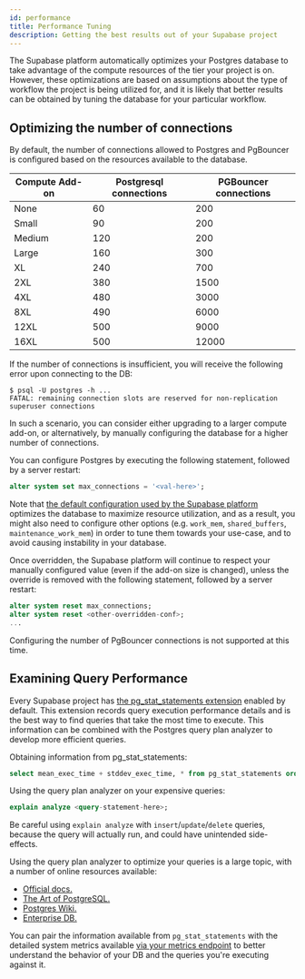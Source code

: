 ```yaml
---
id: performance
title: Performance Tuning
description: Getting the best results out of your Supabase project
---
```


The Supabase platform automatically optimizes your Postgres database to take advantage of the compute resources of the tier your project is on. However, these optimizations are based on assumptions about the type of workflow the project is being utilized for, and it is likely that better results can be obtained by tuning the database for your particular workflow.

## Optimizing the number of connections 

By default, the number of connections allowed to Postgres and PgBouncer is configured based on the resources available to the database.

| Compute Add-on | Postgresql connections | PGBouncer connections |
|----------------|------------------------|-----------------------|
| None           | 60                     | 200                   |
| Small          | 90                     | 200                   |
| Medium         | 120                    | 200                   |
| Large          | 160                    | 300                   |
| XL             | 240                    | 700                   |
| 2XL            | 380                    | 1500                  |
| 4XL            | 480                    | 3000                  |
| 8XL            | 490                    | 6000                  |
| 12XL           | 500                    | 9000                  |
| 16XL           | 500                    | 12000                 |

If the number of connections is insufficient, you will receive the following error upon connecting to the DB:

```shell
$ psql -U postgres -h ...
FATAL: remaining connection slots are reserved for non-replication superuser connections
```

In such a scenario, you can consider either upgrading to a larger compute add-on, or alternatively, by manually configuring the database for a higher number of connections.

You can configure Postgres by executing the following statement, followed by a server restart:

```sql
alter system set max_connections = '<val-here>';
```

Note that [the default configuration used by the Supabase platform](https://github.com/supabase/supabase-admin-api/blob/master/optimizations/postgres.go) optimizes the database to maximize resource utilization, and as a result, you might also need to configure other options (e.g. `work_mem`, `shared_buffers`, `maintenance_work_mem`) in order to tune them towards your use-case, and to avoid causing instability in your database.

Once overridden, the Supabase platform will continue to respect your manually configured value (even if the add-on size is changed), unless the override is removed with the following statement, followed by a server restart:

```sql
alter system reset max_connections;
alter system reset <other-overridden-conf>;
...
```

Configuring the number of PgBouncer connections is not supported at this time.

## Examining Query Performance

Every Supabase project has [the pg_stat_statements extension](https://www.postgresql.org/docs/14/pgstatstatements.html) enabled by default. This extension records query execution performance details and is the best way to find queries that take the most time to execute. This information can be combined with the Postgres query plan analyzer to develop more efficient queries.

Obtaining information from pg_stat_statements:
```sql
select mean_exec_time + stddev_exec_time, * from pg_stat_statements order by 1 desc;
```

Using the query plan analyzer on your expensive queries:

```sql
explain analyze <query-statement-here>;
```

Be careful using `explain analyze` with `insert`/`update`/`delete` queries, because the query will actually run, and could have unintended side-effects.

Using the query plan analyzer to optimize your queries is a large topic, with a number of online resources available:

- [Official docs.](https://www.postgresql.org/docs/current/using-explain.html)
- [The Art of PostgreSQL.](https://theartofpostgresql.com/explain-plan-visualizer/)
- [Postgres Wiki.](https://wiki.postgresql.org/wiki/Using_EXPLAIN)
- [Enterprise DB.](https://www.enterprisedb.com/blog/postgresql-query-optimization-performance-tuning-with-explain-analyze)


You can pair the information available from `pg_stat_statements` with the detailed system metrics available [via your metrics endpoint](/docs/guides/platform/metrics) to better understand the behavior of your DB and the queries you're executing against it.
